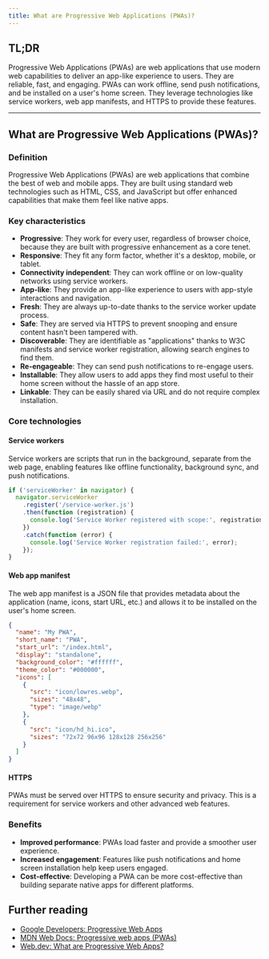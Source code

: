 ```yaml
---
title: What are Progressive Web Applications (PWAs)?
---
```


## TL;DR

Progressive Web Applications (PWAs) are web applications that use modern web capabilities to deliver an app-like experience to users. They are reliable, fast, and engaging. PWAs can work offline, send push notifications, and be installed on a user's home screen. They leverage technologies like service workers, web app manifests, and HTTPS to provide these features.

---

## What are Progressive Web Applications (PWAs)?

### Definition

Progressive Web Applications (PWAs) are web applications that combine the best of web and mobile apps. They are built using standard web technologies such as HTML, CSS, and JavaScript but offer enhanced capabilities that make them feel like native apps.

### Key characteristics

- **Progressive**: They work for every user, regardless of browser choice, because they are built with progressive enhancement as a core tenet.
- **Responsive**: They fit any form factor, whether it's a desktop, mobile, or tablet.
- **Connectivity independent**: They can work offline or on low-quality networks using service workers.
- **App-like**: They provide an app-like experience to users with app-style interactions and navigation.
- **Fresh**: They are always up-to-date thanks to the service worker update process.
- **Safe**: They are served via HTTPS to prevent snooping and ensure content hasn't been tampered with.
- **Discoverable**: They are identifiable as "applications" thanks to W3C manifests and service worker registration, allowing search engines to find them.
- **Re-engageable**: They can send push notifications to re-engage users.
- **Installable**: They allow users to add apps they find most useful to their home screen without the hassle of an app store.
- **Linkable**: They can be easily shared via URL and do not require complex installation.

### Core technologies

#### Service workers

Service workers are scripts that run in the background, separate from the web page, enabling features like offline functionality, background sync, and push notifications.

```js
if ('serviceWorker' in navigator) {
  navigator.serviceWorker
    .register('/service-worker.js')
    .then(function (registration) {
      console.log('Service Worker registered with scope:', registration.scope);
    })
    .catch(function (error) {
      console.log('Service Worker registration failed:', error);
    });
}
```

#### Web app manifest

The web app manifest is a JSON file that provides metadata about the application (name, icons, start URL, etc.) and allows it to be installed on the user's home screen.

```json
{
  "name": "My PWA",
  "short_name": "PWA",
  "start_url": "/index.html",
  "display": "standalone",
  "background_color": "#ffffff",
  "theme_color": "#000000",
  "icons": [
    {
      "src": "icon/lowres.webp",
      "sizes": "48x48",
      "type": "image/webp"
    },
    {
      "src": "icon/hd_hi.ico",
      "sizes": "72x72 96x96 128x128 256x256"
    }
  ]
}
```

#### HTTPS

PWAs must be served over HTTPS to ensure security and privacy. This is a requirement for service workers and other advanced web features.

### Benefits

- **Improved performance**: PWAs load faster and provide a smoother user experience.
- **Increased engagement**: Features like push notifications and home screen installation help keep users engaged.
- **Cost-effective**: Developing a PWA can be more cost-effective than building separate native apps for different platforms.

## Further reading

- [Google Developers: Progressive Web Apps](https://developers.google.com/web/progressive-web-apps)
- [MDN Web Docs: Progressive web apps (PWAs)](https://developer.mozilla.org/en-US/docs/Web/Progressive_web_apps)
- [Web.dev: What are Progressive Web Apps?](https://web.dev/what-are-pwas/)
